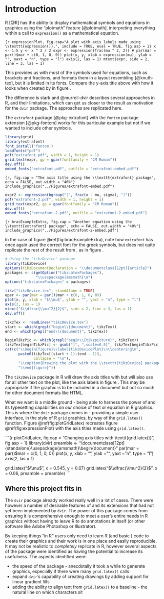 \newpage{}

# Introduction

R [@R] has the ability to display mathematical symbols and equations in graphics using the "plotmath" feature [@plotmath], interpreting everything within a call to `expression()` as a mathematical equation.

<!--- 

Need to think of a better example than this one, ideally one that brings in our x - mu somehow 

Redo this plot with lattice?

CHECK - that I haven't confused axis labela and axis titles... should be axis titles!

I removed plot margi space - should I add it back....?

Note the slightly differening sizes in the text in this section (maybe scale included images as appropriate to match the "raw" latex code)
--->

```{r expressionPlot, fig.cap="A plot with axis labels made using \\texttt{expression()}.", include = TRUE, eval = TRUE, fig.asp = 1}
x <- 1:5
y <- x ^ 2 / 2
expr <- expression(frac(mu ^ 2, 2))
# par(mar = par()$mar + c(0, 1, 0, 0))
plot(x, y, xlab = expression(mu), ylab = "", yaxt = "n", type = "l")
axis(2, las = 1)
mtext(expr, side = 2, line = 3, las = 1)
```

This provides us with most of the symbols used for equations, such as brackets and fractions, and formats them in a layout resembling \TeX{} [@knuth-tex], but it is limited in its fonts. Compare the y-axis title above with how it looks when created by \LaTeX{} in figure \ref{muOver2}.

\begin{figure}\label{muOver2}
\begin{equation*}
\dfrac{\mu^2}{2}
\end{equation*}
\caption{The y-axis title from above, created with \LaTeX}
\end{figure}

<!---
Use this code for above example, just need to find a way to caption and reference it. Also delete image from figures folder when done



could use \[\dfrac{\mu^2}{2}\] if that was easier too?
--->

The difference is stark and @murrell-dvir describes several approaches in R, and their limitations, which can get us closer to the \LaTeX{} result as motivation for the `dvir` package. The approaches are replicated here.

The `extrafont` package [@pkg-extrafont] with the `fontcm` package extension [@pkg-fontcm] works for this particular example but not if we wanted to include other \TeX{} symbols.

```{r, eval = FALSE}
library(grid)
library(extrafont)
font_install('fontcm')
loadfonts("pdf")
pdf("extrafont.pdf", width = 1, height = 1)
grid.text(expr, gp = gpar(fontfamily = "CM Roman"))
dev.off()
embed_fonts("extrafont.pdf", outfile = "extrafont-embed.pdf")
```

```{r, fig.cap = "The axis title using the \\texttt{extrafont} package", echo = FALSE, out.width = "40%"}
include_graphics("../Figures/extrafont-embed.pdf")
```

```{r, eval = FALSE}
expr2 <- expression(bgroup("(", frac(x - mu, sigma), ")"))
pdf("extrafont-2.pdf", width = 1, height = 1)
grid.text(expr2, gp = gpar(fontfamily = "CM Roman"))
dev.off()
embed_fonts("extrafont-2.pdf", outfile = "extrafont-2-embed.pdf")
```

```{r bracExampleExtra, fig.cap = "Another equation using the \\texttt{extrafont} package", echo = FALSE, out.width = "40%"}
include_graphics("../Figures/extrafont-2-embed.pdf")
```

In the case of figure \@ref(fig:bracExampleExtra), note how `extrafont` has once again used the correct font for the greek symbols, but does not quite replicate the rest of the result from \LaTeX{}, as in figure \ref{bracExample}.

\begin{figure}\label{bracExample}
\centering
$\left(\dfrac{x - \mu}{\sigma}\right)$
\caption{A \LaTeX{} equation with brackets}
\end{figure}


<!--- 
for these examples following, say that Paul's report descirbes the limitations of these approaches, and replicate the examples

FOR THIS, SAY IT WORKS FOR OUR LABEL, BUT DOESN"T WITH OTHER THINGS, LIKE THE BRACKETS
--->

```{r results = FALSE}
# Using the 'tikzDevice' package
library(tikzDevice)
options(tikzDocumentDeclaration = "\\documentclass[12pt]{article}")
packages <- c(getOption("tikzLatexPackages"),
              "\\usepackage{amsmath}\n")
options("tikzLatexPackages" = packages) 

tikz("tikzDevice.tex", standAlone = TRUE)
opar <- par(mar = par()$mar + c(0, 1, 0, 0))
plot(x, y, xlab = "$\\mu$", ylab = "", yaxt = "n", type = "l")
axis(2, las = 1)
mtext("$\\dfrac{\\mu^2}{2}$", side = 2, line = 3, las = 1)
dev.off()
```

<!---
Try get scaling a bit better in this tikz one, to better match the original plot? Or make the earlier one square! (this is probably easier)

Try make the plots all same size (like same sqize square) too!
--->

```{r echo = FALSE, results = "asis"}
tikzTex <- readLines("tikzDevice.tex")
start <- which(grepl("begin\\{document}", tikzTex))
end <- which(grepl("end\\{document}", tikzTex))

beginTikzPic <- which(grepl("begin\\{tikzpicture}", tikzTex))
tikzTex[beginTikzPic] <- gsub("]", ",scale=0.5]", tikzTex[beginTikzPic])
cat(c("\\begin{figure}\\label{tikzDevicePlot}\n\\centering\n", 
      paste0(tikzTex[(start + 1):(end - 1)], 
             collapse = "\n"),
      "\\caption{Drawing the plot with the \\texttt{tikzDevice} package}\n",
      "\\end{figure}"))
```

The `tikzDevice` package in R will draw the axis titles with \TeX{} but will also use \TeX{} for all other text on the plot, like the axis labels in figure \ref{tikzDevicePlot}. This may be appropriate if the graphic is to be included in a \TeX{} document but not so much for other document formats like HTML.

What we want is a middle ground - being able to harness the power of \TeX{} and its typesetting capabilities on *our* choice of text or equation in R graphics. This is where the `dvir` package comes in - providing a simple user interface, in the style of R `grid` graphics, by way of the `grid.latex()` function. Figure \@ref(fig:plotGridLatex) recreates figure \@ref(fig:expressionPlot) with the axis titles made using `grid.latex()`.

```{r plotGridLatex, fig.cap = "Changing axis titles with \\texttt{grid.latex()}", fig.asp = 1}
library(dvir)
preamble <- "\\documentclass[12pt]{standalone}\n\\usepackage{amsmath}\n\\begin{document}"
par(mar = par()$mar + c(0, 1, 0, 0))
plot(x, y, xlab = "", ylab = "", yaxt = "n", type = "l")
axis(2, las = 1)

grid.latex("$\\mu$", x = 0.545, y = 0.07)
grid.latex("$\\dfrac{\\mu^2}{2}$", x = 0.06, preamble = preamble)
```

## Where this project fits in

The `dvir` package already worked really well in a lot of cases. There were however a number of desirable features of \TeX{} and its extensions that had not yet been implemented by `dvir`. The power of this package comes from ensuring it is comprehensive enough to meet a user's entire \TeX{} needs in R graphics without having to leave R to do annotations in \LaTeX{} itself (or other software like Adobe Photoshop or Illustrator). 

By keeping things "in R" users only need to learn R (and basic \TeX) code to create their graphics and their work is in one place and easily reproducible. It may not be realistic to *completely* replicate \TeX{} in R, however several aspects of the package were identified as having the potential to increase its usefulness. The aspects identified were:

* the speed of the package - anecdotally it took a while to generate graphics, especially if there were many `grid.latex()` calls
* expand `dvir`'s capability of creating \Tikz{} drawings by adding support for linear gradient fills
* adding the ability to align text from `grid.latex()` to a baseline - the natural line on which characters sit